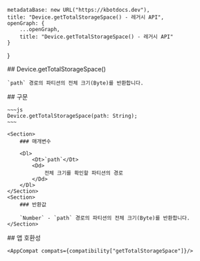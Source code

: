 
    metadataBase: new URL("https://kbotdocs.dev"),
    title: "Device.getTotalStorageSpace() - 레거시 API",
    openGraph: {
        ...openGraph,
        title: "Device.getTotalStorageSpace() - 레거시 API"
    }
}

<Section>
    ## Device.getTotalStorageSpace()

    `path` 경로의 파티션의 전체 크기(Byte)를 반환합니다.
</Section>
<Section>
    ## 구문

    ~~~js
    Device.getTotalStorageSpace(path: String);
    ~~~

    <Section>
        ### 매개변수

        <Dl>
            <Dt>`path`</Dt>
            <Dd>
                전체 크기를 확인할 파티션의 경로
            </Dd>
        </Dl>
    </Section>
    <Section>
        ### 반환값

        `Number` - `path` 경로의 파티션의 전체 크기(Byte)를 반환합니다.
    </Section>
</Section>
<Section>
    ## 앱 호환성

    <AppCompat compats={compatibility["getTotalStorageSpace"]}/>
</Section>
